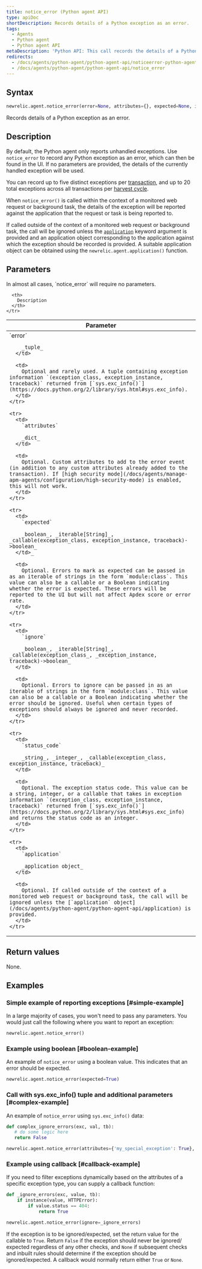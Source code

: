 ```yaml
---
title: notice_error (Python agent API)
type: apiDoc
shortDescription: Records details of a Python exception as an error.
tags:
  - Agents
  - Python agent
  - Python agent API
metaDescription: 'Python API: This call records the details of a Python exception as an error.'
redirects:
  - /docs/agents/python-agent/python-agent-api/noticeerror-python-agent-api
  - /docs/agents/python-agent/python-agent-api/notice_error
---
```


## Syntax

```py
newrelic.agent.notice_error(error=None, attributes={}, expected=None, ignore=None, status_code=None, application=None)
```

Records details of a Python exception as an error.

## Description

By default, the Python agent only reports unhandled exceptions. Use `notice_error` to record any Python exception as an error, which can then be found in the UI. If no parameters are provided, the details of the currently handled exception will be used.

You can record up to five distinct exceptions per [transaction](/docs/accounts-partnerships/education/getting-started-new-relic/glossary#transaction), and up to 20 total exceptions across all transactions per [harvest cycle](/docs/apm/new-relic-apm/getting-started/glossary#harvest-cycle).

When `notice_error()` is called within the context of a monitored web request or background task, the details of the exception will be reported against the application that the request or task is being reported to.

If called outside of the context of a monitored web request or background task, the call will be ignored unless the [`application`](/docs/agents/python-agent/python-agent-api/application) keyword argument is provided and an application object corresponding to the application against which the exception should be recorded is provided. A suitable application object can be obtained using the `newrelic.agent.application()` function.

## Parameters

<Callout variant="tip">
  In almost all cases, `notice_error` will require no parameters.
</Callout>

<table>
  <thead>
    <tr>
      <th width="25%">
        Parameter
      </th>

      <th>
        Description
      </th>
    </tr>
  </thead>

  <tbody>
    <tr>
      <td>
        `error`

        _tuple_
      </td>

      <td>
        Optional and rarely used. A tuple containing exception information `(exception_class, exception_instance, traceback)` returned from [`sys.exc_info()`](https://docs.python.org/2/library/sys.html#sys.exc_info).
      </td>
    </tr>

    <tr>
      <td>
        `attributes`

        _dict_
      </td>

      <td>
        Optional. Custom attributes to add to the error event (in addition to any custom attributes already added to the transaction). If [high security mode](/docs/agents/manage-apm-agents/configuration/high-security-mode) is enabled, this will not work.
      </td>
    </tr>

    <tr>
      <td>
        `expected`

        _boolean_, _iterable[String]_, _callable(exception_class, exception_instance, traceback)->boolean_
      </td>_

      <td>
        Optional. Errors to mark as expected can be passed in as an iterable of strings in the form `module:class`. This value can also be a callable or a Boolean indicating whether the error is expected. These errors will be reported to the UI but will not affect Apdex score or error rate.
      </td>
    </tr>

    <tr>
      <td>
        `ignore`

        _boolean_, _iterable[String]_, _callable(exception_class_, _exception_instance, traceback)->boolean_
      </td>

      <td>
        Optional. Errors to ignore can be passed in as an iterable of strings in the form `module:class`. This value can also be a callable or a Boolean indicating whether the error should be ignored. Useful when certain types of exceptions should always be ignored and never recorded.
      </td>
    </tr>

    <tr>
      <td>
        `status_code`

        _string_, _integer_, _callable(exception_class, exception_instance, traceback)_
      </td>

      <td>
        Optional. The exception status code. This value can be a string, integer, or a callable that takes in exception information `(exception_class, exception_instance, traceback)` returned from [`sys.exc_info()`](https://docs.python.org/2/library/sys.html#sys.exc_info) and returns the status code as an integer.
      </td>
    </tr>

    <tr>
      <td>
        `application`

        _application object_
      </td>

      <td>
        Optional. If called outside of the context of a monitored web request or background task, the call will be ignored unless the [`application` object](/docs/agents/python-agent/python-agent-api/application) is provided.
      </td>
    </tr>
  </tbody>
</table>

## Return values

None.

## Examples

### Simple example of reporting exceptions [#simple-example]

In a large majority of cases, you won't need to pass any parameters. You would just call the following where you want to report an exception:

```py
newrelic.agent.notice_error()
```

### Example using boolean [#boolean-example]

An example of `notice_error` using a boolean value. This indicates that an error should be expected.

```py
newrelic.agent.notice_error(expected=True)
```

### Call with sys.exc_info() tuple and additional parameters [#complex-example]

An example of `notice_error` using `sys.exc_info()` data:

```py
def complex_ignore_errors(exc, val, tb):
   # do some logic here
   return False

newrelic.agent.notice_error(attributes={'my_special_exception': True}, ignore=complex_ignore_errors)
```

### Example using callback [#callback-example]

If you need to filter exceptions dynamically based on the attributes of a specific exception type, you can supply a callback function:

```py
def _ignore_errors(exc, value, tb):
    if instance(value, HTTPError):
        if value.status == 404:
            return True

newrelic.agent.notice_error(ignore=_ignore_errors)
```

If the exception is to be ignored/expected, set the return value for the callable to `True`. Return `False` if the exception should never be ignored/ expected regardless of any other checks, and `None` if subsequent checks and inbuilt rules should determine if the exception should be ignored/expected. A callback would normally return either `True` or `None`.
